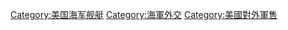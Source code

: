 [[Category:美国海军舰艇|Category:美国海军舰艇]]
[[Category:海軍外交|Category:海軍外交]]
[[Category:美國對外軍售|Category:美國對外軍售]]